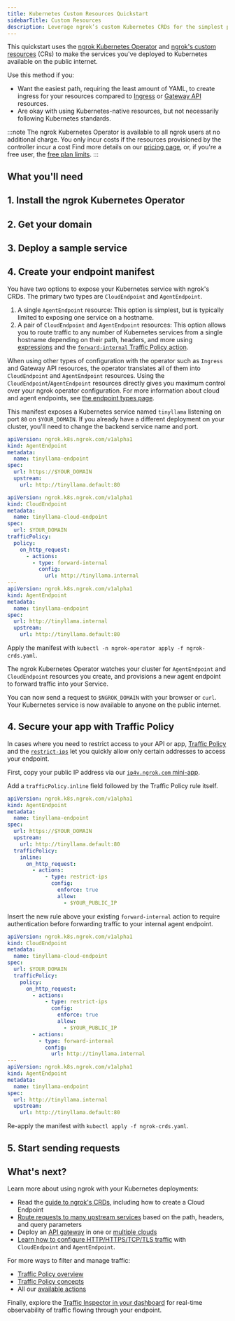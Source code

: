 ```yaml
---
title: Kubernetes Custom Resources Quickstart
sidebarTitle: Custom Resources
description: Leverage ngrok’s custom Kubernetes CRDs for the simplest path, with the least amount of YAML, to exposing your Kubernetes services to the public internet.
---
```






This quickstart uses the [ngrok Kubernetes Operator](/docs/k8s) and [ngrok's custom resources](/docs/k8s/crds) (CRs) to make the services you've deployed to Kubernetes available on the public internet.

Use this method if you:

- Want the easiest path, requiring the least amount of YAML, to create ingress for your resources compared to [Ingress](/docs/getting-started/kubernetes/ingress) or [Gateway API](/docs/getting-started/kubernetes/gateway-api) resources.
- Are okay with using Kubernetes-native resources, but not necessarily following Kubernetes standards.

:::note
The ngrok Kubernetes Operator is available to all ngrok users at no additional charge.
You only incur costs if the resources provisioned by the controller incur a cost
Find more details on our [pricing page](https://ngrok.com/pricing), or, if you're a free user, the [free plan limits](/docs/pricing-limits/free-plan-limits/).
:::

## What you'll need

<K8sPrereq />

## 1. Install the ngrok Kubernetes Operator

<K8sSetup />
<K8sInstall />

## 2. Get your domain

<Domain />

## 3. Deploy a sample service

<K8sSample />

## 4. Create your endpoint manifest

You have two options to expose your Kubernetes service with ngrok's CRDs. The primary two types are `CloudEndpoint` and `AgentEndpoint`.

1. A single `AgentEndpoint` resource: This option is simplest, but is typically limited to exposing one service on a hostname.
2. A pair of `CloudEndpoint` and `AgentEndpoint` resources: This option allows you to route traffic to any number of Kubernetes services from a single hostname depending on their path, headers, and more using [expressions](/docs/traffic-policy/concepts/expressions/) and the [`forward-internal` Traffic Policy action](/docs/traffic-policy/actions/forward-internal).

When using other types of configuration with the operator such as `Ingress` and Gateway API resources, the operator translates all of them into
`CloudEndpoint` and `AgentEndpoint` resources. Using the `CloudEndpoint`/`AgentEndpoint` resources directly gives you maximum control over your ngrok operator configuration.
For more information about cloud and agent endpoints, see [the endpoint types page](/docs/universal-gateway/types/).

This manifest exposes a Kubernetes service named `tinyllama` listening on port `80` on `$YOUR_DOMAIN`.
If you already have a different deployment on your cluster, you'll need to change the backend service name and port.

<Tabs>
  <Tab title="AgentEndpoint">

```yaml title="ngrok-crds.yaml"
apiVersion: ngrok.k8s.ngrok.com/v1alpha1
kind: AgentEndpoint
metadata:
  name: tinyllama-endpoint
spec:
  url: https://$YOUR_DOMAIN
  upstream:
    url: http://tinyllama.default:80
```

  </Tab>
  <Tab title="CloudEndpoint + AgentEndpoint">

```yaml title="ngrok-crds.yaml"
apiVersion: ngrok.k8s.ngrok.com/v1alpha1
kind: CloudEndpoint
metadata:
  name: tinyllama-cloud-endpoint
spec:
  url: $YOUR_DOMAIN
trafficPolicy:
  policy:
    on_http_request:
      - actions:
        - type: forward-internal
          config:
            url: http://tinyllama.internal
---
apiVersion: ngrok.k8s.ngrok.com/v1alpha1
kind: AgentEndpoint
metadata:
  name: tinyllama-endpoint
spec:
  url: http://tinyllama.internal
  upstream:
    url: http://tinyllama.default:80
```

  </Tab>
</Tabs>

Apply the manifest with `kubectl -n ngrok-operator apply -f ngrok-crds.yaml`.

The ngrok Kubernetes Operator watches your cluster for `AgentEndpoint` and `CloudEndpoint` resources you create, and provisions a new agent endpoint to forward traffic into your Service.

You can now send a request to `$NGROK_DOMAIN` with your browser or `curl`.
Your Kubernetes service is now available to anyone on the public internet.

## 4. Secure your app with Traffic Policy

In cases where you need to restrict access to your API or app, [Traffic Policy](/docs/traffic-policy) and the [`restrict-ips`](/docs/traffic-policy/actions/restrict-ips) let you quickly allow only certain addresses to access your endpoint.

First, copy your public IP address via our [`ip4v.ngrok.com` mini-app](https://ipv4.ngrok.com/).

<Tabs>
  <Tab title="AgentEndpoint">

Add a `trafficPolicy.inline` field followed by the Traffic Policy rule itself.

```yaml title="ngrok-crds.yaml"
apiVersion: ngrok.k8s.ngrok.com/v1alpha1
kind: AgentEndpoint
metadata:
  name: tinyllama-endpoint
spec:
  url: https://$YOUR_DOMAIN
  upstream:
    url: http://tinyllama.default:80
  trafficPolicy:
    inline:
      on_http_request:
        - actions:
            - type: restrict-ips
              config:
                enforce: true
                allow:
                  - $YOUR_PUBLIC_IP
```

  </Tab>
  <Tab title="CloudEndpoint + AgentEndpoint">

Insert the new rule above your existing `forward-internal` action to require authentication before forwarding traffic to your internal agent endpoint.

```yaml title="ngrok-crds.yaml"
apiVersion: ngrok.k8s.ngrok.com/v1alpha1
kind: CloudEndpoint
metadata:
  name: tinyllama-cloud-endpoint
spec:
  url: $YOUR_DOMAIN
  trafficPolicy:
    policy:
      on_http_request:
        - actions:
            - type: restrict-ips
              config:
                enforce: true
                allow:
                  - $YOUR_PUBLIC_IP
        - actions:
          - type: forward-internal
            config:
              url: http://tinyllama.internal
---
apiVersion: ngrok.k8s.ngrok.com/v1alpha1
kind: AgentEndpoint
metadata:
  name: tinyllama-endpoint
spec:
  url: http://tinyllama.internal
  upstream:
    url: http://tinyllama.default:80
```

  </Tab>
</Tabs>

Re-apply the manifest with `kubectl apply -f ngrok-crds.yaml`.

## 5. Start sending requests

<Request />

## What's next?

Learn more about using ngrok with your Kubernetes deployments:

- Read the [guide to ngrok's CRDs](/docs/k8s/guides/using-crds), including how to create a Cloud Endpoint
- [Route requests to many upstream services](/docs/k8s/guides/how-to/request-routing/) based on the path, headers, and query parameters
- Deploy an [API gateway](/docs/guides/api-gateway/kubernetes/) in one or [multiple clouds](/docs/guides/api-gateway/multicloud/)
- [Learn how to configure HTTP/HTTPS/TCP/TLS traffic](/docs/k8s/guides/endpoint-types/) with `CloudEndpoint` and `AgentEndpoint`.

For more ways to filter and manage traffic:

- [Traffic Policy overview](/docs/traffic-policy)
- [Traffic Policy concepts](/docs/traffic-policy/concepts/)
- All our [available actions](/docs/traffic-policy/actions/)

Finally, explore the [Traffic Inspector in your dashboard](https://dashboard.ngrok.com/traffic-inspector) for real-time observability of traffic flowing through your endpoint.

```

```
